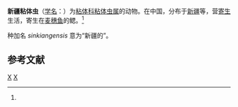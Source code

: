 {{Speciesbox
| genus = Myxosoma
| species = sinkiangensis
| authority = Chen et Ma, 1998<ref name='id9386'>{{cite web| url =http://www.bioinfo.cn/db05/BjdwSpecies.php?action=view&id=9386| title =新疆粘体虫| work =《中国动物物种编目数据库》| publisher =中国科学院微生物研究所| author =中国科学院动物研究所| accessdate =2009-04-16| deadurl =yes| archiveurl =https://web.archive.org/web/20160305010222/http://www.bioinfo.cn/db05/BjdwSpecies.php?action=view&id=9386| archivedate =2016-03-05}}</ref>
}}

'''新疆粘体虫'''（[[学名|学名]]：{{lang|la|''Myxosoma sinkiangensis''}}）为[[粘体科|粘体科]][[粘体虫属|粘体虫属]]的动物。在中国，分布于[[新疆|新疆]]等，营[[寄生|寄生]]生活，寄生在[[麦穗鱼|麦穗鱼]]的鳃。<ref name='id9386'/>

种加名 ''sinkiangensis'' 意为“新疆的”。

== 参考文献 ==
{{reflist}}

{{taxonbar}}

[[Category:粘体虫属|X]]
[[Category:1998年描述的动物|X]]


{{Cnidarian-stub}}